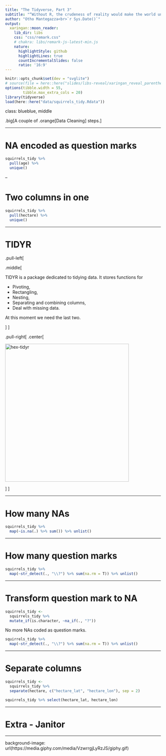 ```yaml
---
title: "The Tidyverse, Part 3"
subtitle: "“Without R, the crudeness of reality would make the world unbearable”"
author: "Otho Mantegazza<br>`r Sys.Date()`"
output:
  xaringan::moon_reader:
    lib_dir: libs
    css: "css/remark.css"
    # chakra: libs/remark-js-latest-min.js
    nature:
      highlightStyle: github
      highlightLines: true
      countIncrementalSlides: false
      ratio: '16:9'
---
```


```r
knitr::opts_chunk$set(dev = "svglite")
# source(file = here::here("slides/libs-reveal/xaringan_reveal_parentheses_balanced.R"))
options(tibble.width = 55,
        tibble.max_extra_cols = 20)
library(tidyverse)
load(here::here("data/squirrels_tidy.Rdata"))
```

class: blueblue, middle

.big[A couple of .orange[Data Cleaning] steps.]

---

# NA encoded as question marks

```r
squirrels_tidy %>% 
  pull(age) %>% 
  unique()
```

--

# Two columns in one

```r
squirrels_tidy %>% 
  pull(hectare) %>% 
  unique()
```

---

# TIDYR

.pull-left[

.middle[

TIDYR is a package dedicated to tidying data. It stores functions for


- Pivoting,
- Rectangling,
- Nesting,
- Separating and combining columns,
- Deal with missing data.

At this moment we need the last two.

]
]


.pull-right[
.center[

</p>
<a href="https://tidyr.tidyverse.org" class="imagelink">
<img src="img/SVG/tidyr.svg" alt="hex-tidyr" height="445" width="400"></a>
<p>

]
]

---


# How many NAs


```r
squirrels_tidy %>% 
  map(~is.na(.) %>% sum()) %>% unlist()
```

---

# How many question marks

```r
squirrels_tidy %>% 
  map(~str_detect(., "\\?") %>% sum(na.rm = T)) %>% unlist()
```

---

# Transform question mark to NA

```r
squirrels_tidy <-
  squirrels_tidy %>% 
  mutate_if(is.character, ~na_if(., "?"))
```

No more NAs coded as question marks.

```r
squirrels_tidy %>% 
  map(~str_detect(., "\\?") %>% sum(na.rm = T)) %>% unlist()
```

---

# Separate columns


```r
squirrels_tidy <- 
  squirrels_tidy %>% 
  separate(hectare, c("hectare_lat", "hectare_lon"), sep = 2)

squirrels_tidy %>% select(hectare_lat, hectare_lon)
```

---

# Extra - Janitor

---

background-image: url(https://media.giphy.com/media/VzwrrgjLyRzJS/giphy.gif)